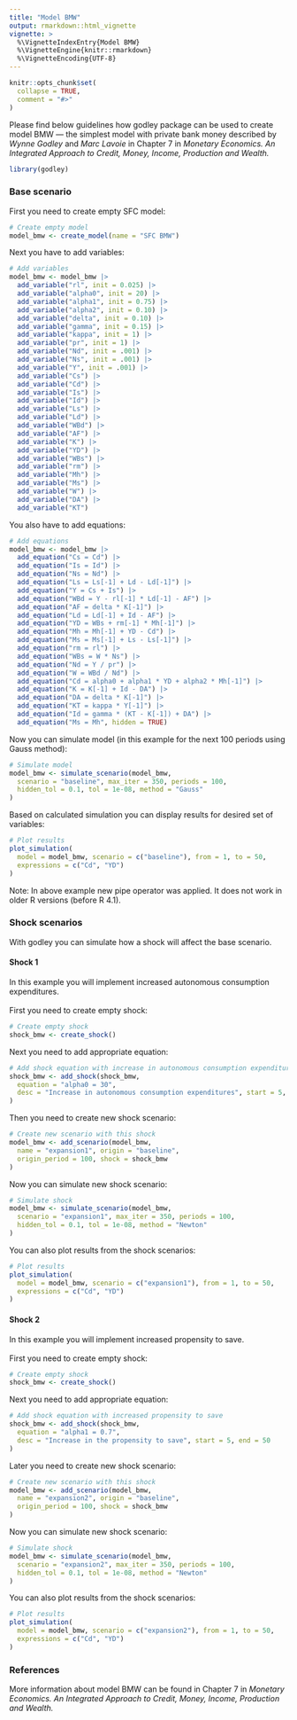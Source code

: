 ```yaml
---
title: "Model BMW"
output: rmarkdown::html_vignette
vignette: >
  %\VignetteIndexEntry{Model BMW}
  %\VignetteEngine{knitr::rmarkdown}
  %\VignetteEncoding{UTF-8}
---
```


```r
knitr::opts_chunk$set(
  collapse = TRUE,
  comment = "#>"
)
```

Please find below guidelines how godley package can be used to create model BMW — the simplest model with private bank money described by *Wynne Godley* and *Marc Lavoie* in Chapter 7 in *Monetary Economics. An Integrated Approach to Credit, Money, Income, Production and Wealth.*

```r
library(godley)
```

### Base scenario
First you need to create empty SFC model:
```r
# Create empty model
model_bmw <- create_model(name = "SFC BMW")
```

Next you have to add variables:
```r
# Add variables
model_bmw <- model_bmw |>
  add_variable("rl", init = 0.025) |>
  add_variable("alpha0", init = 20) |>
  add_variable("alpha1", init = 0.75) |>
  add_variable("alpha2", init = 0.10) |>
  add_variable("delta", init = 0.10) |>
  add_variable("gamma", init = 0.15) |>
  add_variable("kappa", init = 1) |>
  add_variable("pr", init = 1) |>
  add_variable("Nd", init = .001) |>
  add_variable("Ns", init = .001) |>
  add_variable("Y", init = .001) |>
  add_variable("Cs") |>
  add_variable("Cd") |>
  add_variable("Is") |>
  add_variable("Id") |>
  add_variable("Ls") |>
  add_variable("Ld") |>
  add_variable("WBd") |>
  add_variable("AF") |>
  add_variable("K") |>
  add_variable("YD") |>
  add_variable("WBs") |>
  add_variable("rm") |>
  add_variable("Mh") |>
  add_variable("Ms") |>
  add_variable("W") |>
  add_variable("DA") |>
  add_variable("KT")
```

You also have to add equations:
```r
# Add equations
model_bmw <- model_bmw |>
  add_equation("Cs = Cd") |>
  add_equation("Is = Id") |>
  add_equation("Ns = Nd") |>
  add_equation("Ls = Ls[-1] + Ld - Ld[-1]") |>
  add_equation("Y = Cs + Is") |>
  add_equation("WBd = Y - rl[-1] * Ld[-1] - AF") |>
  add_equation("AF = delta * K[-1]") |>
  add_equation("Ld = Ld[-1] + Id - AF") |>
  add_equation("YD = WBs + rm[-1] * Mh[-1]") |>
  add_equation("Mh = Mh[-1] + YD - Cd") |>
  add_equation("Ms = Ms[-1] + Ls - Ls[-1]") |>
  add_equation("rm = rl") |>
  add_equation("WBs = W * Ns") |>
  add_equation("Nd = Y / pr") |>
  add_equation("W = WBd / Nd") |>
  add_equation("Cd = alpha0 + alpha1 * YD + alpha2 * Mh[-1]") |>
  add_equation("K = K[-1] + Id - DA") |>
  add_equation("DA = delta * K[-1]") |>
  add_equation("KT = kappa * Y[-1]") |>
  add_equation("Id = gamma * (KT - K[-1]) + DA") |>
  add_equation("Ms = Mh", hidden = TRUE)
```

Now you can simulate model (in this example for the next 100 periods using Gauss method):
```r
# Simulate model
model_bmw <- simulate_scenario(model_bmw,
  scenario = "baseline", max_iter = 350, periods = 100,
  hidden_tol = 0.1, tol = 1e-08, method = "Gauss"
)
```

Based on calculated simulation you can display results for desired set of variables:
```r
# Plot results
plot_simulation(
  model = model_bmw, scenario = c("baseline"), from = 1, to = 50,
  expressions = c("Cd", "YD")
)
```

Note: In above example new pipe operator was applied. It does not work in older R versions (before R 4.1). 

### Shock scenarios
With godley you can simulate how a shock will affect the base scenario. 

#### Shock 1
In this example you will implement increased autonomous consumption expenditures. \
\
First you need to create empty shock:
```r
# Create empty shock
shock_bmw <- create_shock()
```

Next you need to add appropriate equation:
```r
# Add shock equation with increase in autonomous consumption expenditures
shock_bmw <- add_shock(shock_bmw,
  equation = "alpha0 = 30",
  desc = "Increase in autonomous consumption expenditures", start = 5, end = 50
)
```

Then you need to create new shock scenario:
```r
# Create new scenario with this shock
model_bmw <- add_scenario(model_bmw,
  name = "expansion1", origin = "baseline",
  origin_period = 100, shock = shock_bmw
)
```

Now you can simulate new shock scenario:
```r
# Simulate shock
model_bmw <- simulate_scenario(model_bmw,
  scenario = "expansion1", max_iter = 350, periods = 100,
  hidden_tol = 0.1, tol = 1e-08, method = "Newton"
)
```

You can also plot results from the shock scenarios:
```r
# Plot results
plot_simulation(
  model = model_bmw, scenario = c("expansion1"), from = 1, to = 50,
  expressions = c("Cd", "YD")
)
```

#### Shock 2
In this example you will implement increased propensity to save. \
\
First you need to create empty shock:
```r
# Create empty shock
shock_bmw <- create_shock()
```

Next you need to add appropriate equation:
```r
# Add shock equation with increased propensity to save
shock_bmw <- add_shock(shock_bmw,
  equation = "alpha1 = 0.7",
  desc = "Increase in the propensity to save", start = 5, end = 50
)
```

Later you need to create new shock scenario:
```r
# Create new scenario with this shock
model_bmw <- add_scenario(model_bmw,
  name = "expansion2", origin = "baseline",
  origin_period = 100, shock = shock_bmw
)
```

Now you can simulate new shock scenario:
```r
# Simulate shock
model_bmw <- simulate_scenario(model_bmw,
  scenario = "expansion2", max_iter = 350, periods = 100,
  hidden_tol = 0.1, tol = 1e-08, method = "Newton"
)
```

You can also plot results from the shock scenarios:
```r
# Plot results
plot_simulation(
  model = model_bmw, scenario = c("expansion2"), from = 1, to = 50,
  expressions = c("Cd", "YD")
)
```

### References
More information about model BMW can be found in Chapter 7 in *Monetary Economics. An Integrated Approach to Credit, Money, Income, Production and Wealth.*
